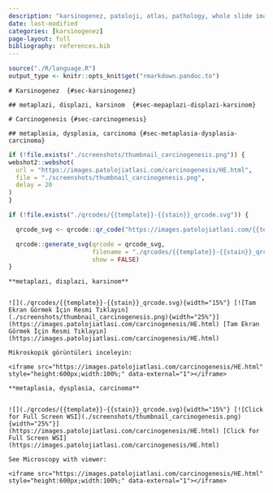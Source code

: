 ```yaml
---
description: "karsinogenez, patoloji, atlas, pathology, whole slide image"
date: last-modified
categories: [karsinogenez]
page-layout: full
bibliography: references.bib
---
```


```r

source("./R/language.R")
output_type <- knitr::opts_knit$get("rmarkdown.pandoc.to")

```

```asis
# Karsinogenez  {#sec-karsinogenez} 

## metaplazi, displazi, karsinom  {#sec-mepaplazi-displazi-karsinom} 

```

```asis
# Carcinogenesis {#sec-carcinogenesis} 

## metaplasia, dysplasia, carcinoma {#sec-metaplasia-dysplasia-carcinoma} 

```

```r
if (!file.exists("./screenshots/thumbnail_carcinogenesis.png")) {
webshot2::webshot(
  url = "https://images.patolojiatlasi.com/carcinogenesis/HE.html",
  file = "./screenshots/thumbnail_carcinogenesis.png",
  delay = 20
)
}
```


```r
if (!file.exists("./qrcodes/{{template}}-{{stain}}_qrcode.svg")) {

  qrcode_svg <- qrcode::qr_code("https://images.patolojiatlasi.com/{{template}}/{{stain}}.html")

  qrcode::generate_svg(qrcode = qrcode_svg,
                       filename = "./qrcodes/{{template}}-{{stain}}_qrcode.svg",
                       show = FALSE)
}
```


```asis

**metaplazi, displazi, karsinom**


![](./qrcodes/{{template}}-{{stain}}_qrcode.svg){width="15%"} [![Tam Ekran Görmek İçin Resmi Tıklayın](./screenshots/thumbnail_carcinogenesis.png){width="25%"}](https://images.patolojiatlasi.com/carcinogenesis/HE.html) [Tam Ekran Görmek İçin Resmi Tıklayın](https://images.patolojiatlasi.com/carcinogenesis/HE.html)

```


```asis

Mikroskopik görüntüleri inceleyin:

<iframe src="https://images.patolojiatlasi.com/carcinogenesis/HE.html" style="height:600px;width:100%;" data-external="1"></iframe>

```

```asis

**metaplasia, dysplasia, carcinoma**


![](./qrcodes/{{template}}-{{stain}}_qrcode.svg){width="15%"} [![Click for Full Screen WSI](./screenshots/thumbnail_carcinogenesis.png){width="25%"}](https://images.patolojiatlasi.com/carcinogenesis/HE.html) [Click for Full Screen WSI](https://images.patolojiatlasi.com/carcinogenesis/HE.html)

```

```asis

See Microscopy with viewer: 

<iframe src="https://images.patolojiatlasi.com/carcinogenesis/HE.html" style="height:600px;width:100%;" data-external="1"></iframe>

```
